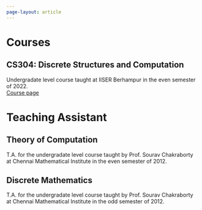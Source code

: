 ```yaml
---
page-layout: article
---
```

# Courses

:::{.callout-important icon="false" appearance="minimal"}
# **CS304: Discrete Structures and Computation**
Undergradate level course taught at IISER Berhampur in the even semester of 2022.<br>
[Course page](https://sites.google.com/view/cs304)
:::

# Teaching Assistant
:::{.callout-note icon="false" appearance="minimal"}
# **Theory of Computation**
T.A. for the undergradate level course taught by Prof. Sourav Chakraborty at Chennai Mathematical Institute in the even semester of 2012.
:::

:::{.callout-note icon="false" appearance="minimal"}
# **Discrete Mathematics**
T.A. for the undergradate level course taught by Prof. Sourav Chakraborty at Chennai Mathematical Institute in the odd semester of 2012.
:::